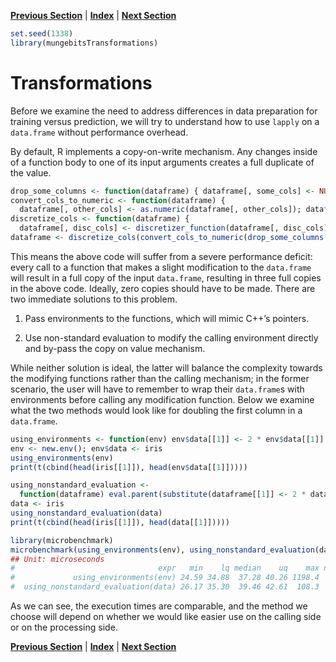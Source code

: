 **[Previous Section](filtering_out_values.md)** | **[Index](../../README.md)** | **[Next Section](column_transformations.md)**

```r
set.seed(1338)
library(mungebitsTransformations)
```

Transformations
======

Before we examine the need to address differences in data preparation for training versus
prediction, we will try to understand how to use `lapply` on a `data.frame` without performance
overhead.

By default, R implements a copy-on-write mechanism. Any changes inside of a function body
to one of its input arguments creates a full duplicate of the value.

```r
drop_some_columns <- function(dataframe) { dataframe[, some_cols] <- NULL; dataframe }
convert_cols_to_numeric <- function(dataframe) {
  dataframe[, other_cols] <- as.numeric(dataframe[, other_cols]); dataframe }
discretize_cols <- function(dataframe) {
  dataframe[, disc_cols] <- discretizer_function(dataframe[, disc_cols]) }
dataframe <- discretize_cols(convert_cols_to_numeric(drop_some_columns(dataframe)))
```

This means the above code will suffer from a severe performance deficit: every call to a
function that makes a slight modification to the `data.frame` will result in a full copy of
the input `data.frame`, resulting in three full copies in the above code. Ideally, zero
copies should have to be made. There are two immediate solutions to this problem.

  1. Pass environments to the functions, which will mimic C++'s pointers.
  
  2. Use non-standard evaluation to modify the calling environment directly
     and by-pass the copy on value mechanism.
     
While neither solution is ideal, the latter will balance the complexity towards
the modifying functions rather than the calling mechanism; in the former scenario, the user
will have to remember to wrap their `data.frame`s with environments before calling
any modification function. Below we examine what the two methods would look like for
doubling the first column in a `data.frame`.

```r
using_environments <- function(env) env$data[[1]] <- 2 * env$data[[1]]
env <- new.env(); env$data <- iris
using_environments(env)
print(t(cbind(head(iris[[1]]), head(env$data[[1]]))))
```

```r
using_nonstandard_evaluation <-
  function(dataframe) eval.parent(substitute(dataframe[[1]] <- 2 * dataframe[[1]]))
data <- iris
using_nonstandard_evaluation(data)
print(t(cbind(head(iris[[1]]), head(data[[1]]))))
```

```r
library(microbenchmark)
microbenchmark(using_environments(env), using_nonstandard_evaluation(data))
## Unit: microseconds
#                                expr   min    lq median    uq    max neval
#             using_environments(env) 24.59 34.88  37.28 40.26 1198.4   100
#  using_nonstandard_evaluation(data) 26.17 35.30  39.46 42.61  108.3   100
```

As we can see, the execution times are comparable, and the method we choose
will depend on whether we would like easier use on the calling side or on the processing side.

**[Previous Section](filtering_out_values.md)** | **[Index](../../README.md)** | **[Next Section](column_transformations.md)**
